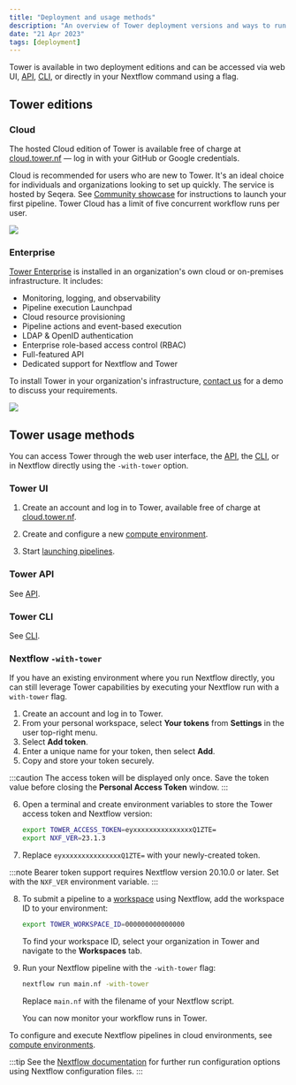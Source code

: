 ```yaml
---
title: "Deployment and usage methods"
description: "An overview of Tower deployment versions and ways to run Tower."
date: "21 Apr 2023"
tags: [deployment]
---
```


Tower is available in two deployment editions and can be accessed via web UI, [API](../api/overview.mdx), [CLI](../cli/cli.mdx), or directly in your Nextflow command using a flag.

## Tower editions

### Cloud

The hosted Cloud edition of Tower is available free of charge at [cloud.tower.nf](https://tower.nf/login) — log in with your GitHub or Google credentials.

Cloud is recommended for users who are new to Tower. It's an ideal choice for individuals and organizations looking to set up quickly. The service is hosted by Seqera. See [Community showcase](../getting-started/community-showcase.mdx) for instructions to launch your first pipeline. Tower Cloud has a limit of five concurrent workflow runs per user.

![](./_images/starting_tower_nf.png)

### Enterprise

[Tower Enterprise](../enterprise/index.mdx) is installed in an organization's own cloud or on-premises infrastructure. It includes:

- Monitoring, logging, and observability
- Pipeline execution Launchpad
- Cloud resource provisioning
- Pipeline actions and event-based execution
- LDAP & OpenID authentication
- Enterprise role-based access control (RBAC)
- Full-featured API
- Dedicated support for Nextflow and Tower

To install Tower in your organization's infrastructure, [contact us](https://cloud.tower.nf/demo/) for a demo to discuss your requirements.

![](./_images/starting_tower_enterprise.png)

## Tower usage methods

You can access Tower through the web user interface, the [API](../api/overview.mdx), the [CLI](../cli/cli.mdx), or in Nextflow directly using the `-with-tower` option.

### Tower UI

1. Create an account and log in to Tower, available free of charge at [cloud.tower.nf](https://cloud.tower.nf).

2. Create and configure a new [compute environment](../compute-envs/overview.mdx).

3. Start [launching pipelines](../launch/launchpad.mdx).

### Tower API

See [API](../api/overview.mdx).

### Tower CLI

See [CLI](../cli/cli.mdx).

### Nextflow `-with-tower`

If you have an existing environment where you run Nextflow directly, you can still leverage Tower capabilities by executing your Nextflow run with a `with-tower` flag.

1. Create an account and log in to Tower.
2. From your personal workspace, select **Your tokens** from **Settings** in the user top-right menu.
3. Select **Add token**.
4. Enter a unique name for your token, then select **Add**.
5. Copy and store your token securely.

:::caution
The access token will be displayed only once. Save the token value before closing the **Personal Access Token** window.
:::

6. Open a terminal and create environment variables to store the Tower access token and Nextflow version:

   ```bash
   export TOWER_ACCESS_TOKEN=eyxxxxxxxxxxxxxxxQ1ZTE=
   export NXF_VER=23.1.3
   ```

7. Replace `eyxxxxxxxxxxxxxxxQ1ZTE=` with your newly-created token.

:::note
Bearer token support requires Nextflow version 20.10.0 or later. Set with the `NXF_VER` environment variable.
:::

8. To submit a pipeline to a [workspace](./workspace.mdx) using Nextflow, add the workspace ID to your environment:

   ```bash
   export TOWER_WORKSPACE_ID=000000000000000
   ```

   To find your workspace ID, select your organization in Tower and navigate to the **Workspaces** tab.

9. Run your Nextflow pipeline with the `-with-tower` flag:

   ```bash
   nextflow run main.nf -with-tower
   ```

   Replace `main.nf` with the filename of your Nextflow script.

   You can now monitor your workflow runs in Tower.

To configure and execute Nextflow pipelines in cloud environments, see [compute environments](../compute-envs/overview.mdx).

:::tip
See the [Nextflow documentation](https://www.nextflow.io/docs/latest/config.html?highlight=tower#scope-tower) for further run configuration options using Nextflow configuration files.
:::
